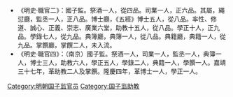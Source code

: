*《明史·職官二》：國子監。祭酒一人，從四品。司業一人，正六品。其屬，繩愆廳，監丞一人，正八品。博士廳，《五經》博士五人，從八品。率性、修道、誠心、正義、崇志、廣業六堂，助教十五人，從八品。學正十人，正九品。學錄七人，從九品。典簿廳，典簿一人，從八品。典籍廳，典籍一人，從九品。掌饌廳，掌饌二人，未入流。
*《明史·職官四》：（南京）國子監。祭酒一人，司業一人，監丞一人，典簿一人，博士三人，助教六人，學正五人，學錄二人，典籍一人，學饌一人。嘉靖三十七年，革助教二人及掌饌。隆慶四年，革博士一人，學正一人。 

[[Category:明朝国子监官员|Category:明朝国子监官员]]
[[Category:国子监助教|Category:国子监助教]]